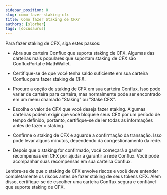 ```yaml
---
sidebar_position: 8
slug: como-fazer-staking-cfx
title: Como fazer Staking de CFX?
authors: [slorber]
tags: [docusaurus]
---
```



Para fazer staking de CFX, siga estes passos:

- Abra sua carteira Conflux que suporta staking de CFX. Algumas das carteiras mais populares que suportam 
staking de CFX são ConfluxPortal e MathWallet.

- Certifique-se de que você tenha saldo suficiente em sua carteira Conflux para fazer staking de CFX.

- Procure a opção de staking de CFX em sua carteira Conflux. Isso pode variar de carteira para carteira, mas normalmente pode ser encontrado em um menu chamado 
"Staking" ou "Stake CFX".

- Escolha o valor de CFX que você deseja fazer staking. Algumas carteiras podem exigir que você bloqueie seus 
CFX por um período de tempo definido, portanto, certifique-se de ler todas as informações antes de fazer o 
staking.

- Confirme o staking de CFX e aguarde a confirmação da transação. Isso pode levar alguns minutos, dependendo 
da congestionamento da rede.

- Depois que o staking for confirmado, você começará a ganhar recompensas em CFX por ajudar a garantir a rede 
Conflux. Você pode acompanhar suas recompensas em sua carteira Conflux.

Lembre-se de que o staking de CFX envolve riscos e você deve entender completamente os riscos antes de fazer
staking de seus tokens CFX. Além disso, certifique-se de escolher uma carteira Conflux segura e confiável 
que suporte staking de CFX.
